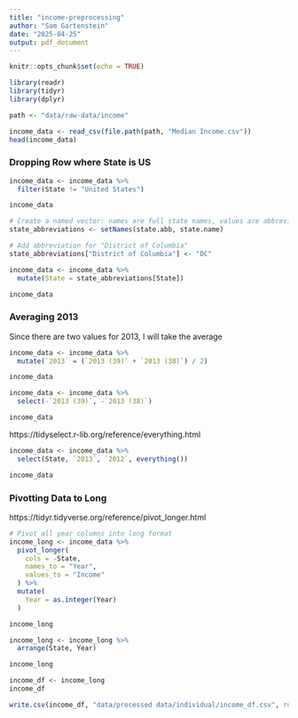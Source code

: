 ```yaml
---
title: "income-preprocessing"
author: "Sam Gartenstein"
date: "2025-04-25"
output: pdf_document
---
```


```r
knitr::opts_chunk$set(echo = TRUE)
```

```r
library(readr)
library(tidyr)
library(dplyr)

```


```r
path <- "data/raw-data/income"
```


```r
income_data <- read_csv(file.path(path, "Median Income.csv"))
head(income_data)

```

### Dropping Row where State is US
```r
income_data <- income_data %>%
  filter(State != "United States")

income_data
```



```r
# Create a named vector: names are full state names, values are abbreviations
state_abbreviations <- setNames(state.abb, state.name)

# Add abbreviation for "District of Columbia" 
state_abbreviations["District of Columbia"] <- "DC"

income_data <- income_data %>%
  mutate(State = state_abbreviations[State])

income_data
```

### Averaging 2013

Since there are two values for 2013, I will take the average 

```r
income_data <- income_data %>%
  mutate(`2013` = (`2013 (39)` + `2013 (38)`) / 2)

income_data
```

```r
income_data <- income_data %>%
  select(-`2013 (39)`, -`2013 (38)`)

income_data
```

https://tidyselect.r-lib.org/reference/everything.html

```r
income_data <- income_data %>%
  select(State, `2013`, `2012`, everything())

income_data
```

### Pivotting Data to Long

https://tidyr.tidyverse.org/reference/pivot_longer.html

```r

# Pivot all year columns into long format
income_long <- income_data %>%
  pivot_longer(
    cols = -State,                      
    names_to = "Year",                 
    values_to = "Income"                
  ) %>%
  mutate(
    Year = as.integer(Year)            
  )

income_long

```


```r
income_long <- income_long %>%
  arrange(State, Year)

income_long
```


```r
income_df <- income_long
income_df
```


```r
write.csv(income_df, "data/processed data/individual/income_df.csv", row.names = FALSE)

```



